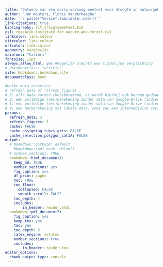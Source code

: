 ```yaml
---
title: "Ontwerp van een early-warning meetnet voor droogte in natuurgebieden"
author: "Jan Wouters, Floris Vanderhaeghe"
date: '`r paste("Versie",lubridate::now())`'
link-citations: true
bibliography: lit_droogtemeetnet.bib
csl: research-institute-for-nature-and-forest.csl
linkcolor: link.colour
citecolor: link.colour
urlcolor: link.colour
geometry: margin=1in
mainfont: "Calibri"
fontsize: 11pt
always_allow_html: yes #mogelijk slechts een tijdelijke verplichting
# documentclass: "article"
site: bookdown::bookdown_site
documentclass: book

#welke data verversen
# refresh_data of refresh_figures :
# 3: alle data worden (her)berekend, er wordt hierbij ook beroep gedaan op bestanden van een Google Drive-map ;  
# 2: een volledige (her)berekening zonder data van Google-Drive (indien data ontbreken worden ze daar wel gedownload) 
# 1: een volledige (her)berekening zonder data van Google-Drive (indien data ontbreken, worden ze daar wel gedownload), echter voor twee tijdslopende berekeningen wordt bij een herberekening de cache gebruikt; 
# 0: een herberekening met lokale data, soms van een intermediaire oorsprong (dit veronderstelt een eerdere run obv deze parameter met waarde 1 of hoger), voor twee tijdslopende berekeningen wordt ook de cache gebruikt 
params:
  refresh_data: 3
  refresh_figures: 3
  cache: FALSE
  cache_assigning_tubes_grts: FALSE
  cache_selection_polygon_cat1A: FALSE
output: 
  # bookdown::gitbook: default
    #bookdown::pdf_book: default
  # number_sections: TRUE
  bookdown::html_document2:
    keep_md: TRUE
    number_sections: yes
    fig_caption: yes
    df_print: paged
    toc: TRUE
    toc_float:
      collapsed: FALSE
      smooth_scroll: FALSE
    toc_depth: 4
    includes:
        in_header: header.html
  bookdown::pdf_document2:
    fig_caption: yes
    keep_tex: yes
    toc: yes
    toc_depth: 3
    latex_engine: xelatex
    number_sections: true
    includes:
        in_header: header.tex
editor_options: 
  chunk_output_type: console
---
```

